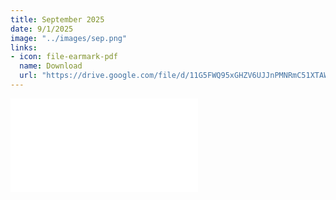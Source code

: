 ```yaml
---
title: September 2025
date: 9/1/2025
image: "../images/sep.png"
links:
- icon: file-earmark-pdf
  name: Download
  url: "https://drive.google.com/file/d/11G5FWQ95xGHZV6UJJnPMNRmC51XTAWvo/view?usp=sharing"
---
```


![](sep_2025.pdf){#news .ar4x3}